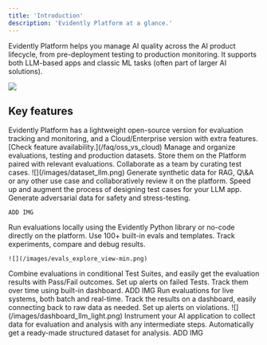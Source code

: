 ```yaml
---
title: 'Introduction'
description: 'Evidently Platform at a glance.'
---
```


Evidently Platform helps you manage AI quality across the AI product lifecycle, from pre-deployment testing to production monitoring. It supports both LLM-based apps and classic ML tasks (often part of larger AI solutions).

![](/images/dashboard_llm_tabs.gif)

## Key features

<Info>
  Evidently Platform has a lightweight open-source version for evaluation tracking and monitoring, and a Cloud/Enterprise version with extra features. [Check feature availability.](/faq/oss_vs_cloud)
</Info>

<Tabs>
  <Tab title="Datasets">
    Manage and organize evaluations, testing and production datasets. Store them on the Platform paired with relevant evaluations. Collaborate as a team by curating test cases.
    ![](/images/dataset_llm.png)
  </Tab>

  <Tab title="Synthetic data">
    Generate synthetic data for RAG, Q\&A or any other use case and collaboratively review it on the platform. Speed up and augment the process of designing test cases for your LLM app. Generate adversarial data for safety and stress-testing.

    ADD IMG
  </Tab>

  <Tab title="Evaluations">
    Run evaluations locally using the Evidently Python library or no-code directly on the platform. Use 100+ built-in evals and templates. Track experiments, compare and debug results.

    ![](/images/evals_explore_view-min.png)
  </Tab>

  <Tab title="Regression testing">
    Combine evaluations in conditional Test Suites, and easily get the evaluation results with Pass/Fail outcomes. Set up alerts on failed Tests. Track them over time using built-in dashboard.
    ADD IMG
  </Tab>

  <Tab title="Monitoring">
    Run evaluations for live systems, both batch and real-time. Track the results on a dashboard, easily connecting back to raw data as needed. Set up alerts on violations.
    ![](/images/dashboard_llm_light.png)
  </Tab>

  <Tab title="Tracing">
    Instrument your AI application to collect data for evaluation and analysis with any intermediate steps. Automatically get a ready-made structured dataset for analysis.
    ADD IMG
  </Tab>
</Tabs>